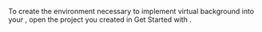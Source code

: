 <PlatformWrapper platform="react-js">

To create the environment necessary to implement virtual background into your <Vpl k="CLIENT" />, open the project you created in <Link to="../get-started/get-started-sdk">Get Started with <Vpd k="NAME"/></Link>.

</PlatformWrapper>